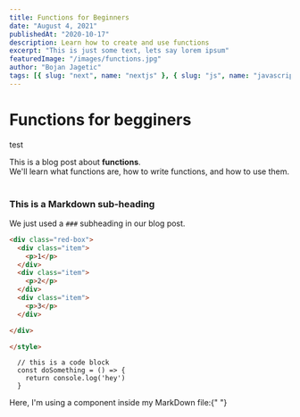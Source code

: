 ```yaml
---
title: Functions for Beginners
date: "August 4, 2021"
publishedAt: "2020-10-17"
description: Learn how to create and use functions
excerpt: "This is just some text, lets say lorem ipsum"
featuredImage: "/images/functions.jpg"
author: "Bojan Jagetic"
tags: [{ slug: "next", name: "nextjs" }, { slug: "js", name: "javascript" }]
---
```


# Functions for begginers

test

<div>
  This is a blog post about <strong>functions</strong>. <br />
  We'll learn what functions are, how to write functions, and how to use them.
</div>

<br />

### This is a Markdown sub-heading

We just used a `###` subheading in our blog post.

```html
<div class="red-box">
  <div class="item">
    <p>1</p>
  </div>
  <div class="item">
    <p>2</p>
  </div>
  <div class="item">
    <p>3</p>
  </div>

</div>

</style>
```

```
  // this is a code block
  const doSomething = () => {
    return console.log('hey')
  }
```

<div className="text-white">
  Here, I'm using a component inside my MarkDown file:{" "}
</div>
